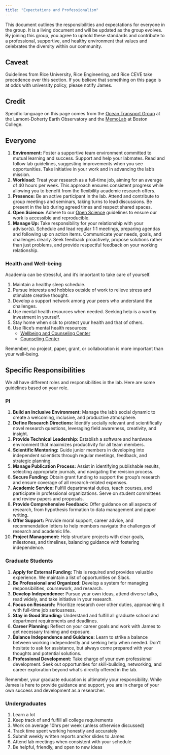 ```yaml
---
title: "Expectations and Professionalism"
---
```


This document outlines the responsibilities and expectations for everyone in the group.
It is a living document and will be updated as the group evolves.
By joining this group, you agree to uphold these standards and contribute to a professional, supportive, and healthy environment that values and celebrates the diversity within our community.

::: {.callout-tip}
## Caveat
Guidelines from Rice University, Rice Engineering, and Rice CEVE take precedence over this section. If you believe that something on this page is at odds with university policy, please notify James.
:::

::: {.callout-note}
## Credit
Specific language on this page comes from the [Ocean Transport Group](https://ocean-transport.github.io/) at the Lamont-Doherty Earth Observatory and the [MemoLab](https://github.com/memobc/memolab-manual) at Boston College.
:::

## Everyone

1. **Environment:** Foster a supportive team environment committed to mutual learning and success. Support and help your labmates. Read and follow lab guidelines, suggesting improvements when you see opportunities. Take initiative in your work and in advancing the lab's mission.
2. **Workload:** Treat your research as a full-time job, aiming for an average of 40 hours per week. This approach ensures consistent progress while allowing you to benefit from the flexibility academic research offers.
3. **Presence:** Be an active participant in the lab. Attend and contribute to group meetings and seminars, taking turns to lead discussions. Be present in the lab during agreed times and respect shared spaces.
4. **Open Science:** Adhere to our [Open Science](../posts/open-science.qmd) guidelines to ensure our work is accessible and reproducible.
5. **Manage Up:** Take responsibility for your relationship with your advisor(s). Schedule and lead regular 1:1 meetings, preparing agendas and following up on action items. Communicate your needs, goals, and challenges clearly. Seek feedback proactively, propose solutions rather than just problems, and provide respectful feedback on your working relationship.

### Health and Well-being

Academia can be stressful, and it's important to take care of yourself.

1. Maintain a healthy sleep schedule.
2. Pursue interests and hobbies outside of work to relieve stress and stimulate creative thought.
3. Develop a support network among your peers who understand the challenges.
4. Use mental health resources when needed. Seeking help is a worthy investment in yourself.
5. Stay home when sick to protect your health and that of others.
6. Use Rice's mental health resources:
   - [Wellbeing and Counseling Center](https://wellbeing.rice.edu/studentwellbeing)
   - [Counseling Center](https://wellbeing.rice.edu/counseling-center/about-us)

Remember, no project, paper, grant, or collaboration is more important than your well-being.

## Specific Responsibilities

We all have different roles and responsibilities in the lab.
Here are some guidelines based on your role.

### PI

1. **Build an Inclusive Environment:** Manage the lab's social dynamic to create a welcoming, inclusive, and productive atmosphere.
2. **Define Research Directions:** Identify socially relevant and scientifically novel research questions, leveraging field awareness, creativity, and insight.
3. **Provide Technical Leadership:** Establish a software and hardware environment that maximizes productivity for all team members.
4. **Scientific Mentoring:** Guide junior members in developing into independent scientists through regular meetings, feedback, and strategic planning.
5. **Manage Publication Process:** Assist in identifying publishable results, selecting appropriate journals, and navigating the revision process.
6. **Secure Funding:** Obtain grant funding to support the group's research and ensure coverage of all research-related expenses.
7. **Academic Service:** Fulfill departmental duties, teach courses, and participate in professional organizations. Serve on student committees and review papers and proposals.
8. **Provide Comprehensive Feedback:** Offer guidance on all aspects of research, from hypothesis formation to data management and paper writing.
9. **Offer Support:** Provide moral support, career advice, and recommendation letters to help members navigate the challenges of research and academic life.
10. **Project Management:** Help structure projects with clear goals, milestones, and timelines, balancing guidance with fostering independence.

### Graduate Students

1. **Apply for External Funding:** This is required and provides valuable experience. We maintain a list of opportunities on Slack.
2. **Be Professional and Organized:** Develop a system for managing responsibilities, coursework, and research.
4. **Develop Independence:** Pursue your own ideas, attend diverse talks, read widely, and take initiative in your research.
5. **Focus on Research:** Prioritize research over other duties, approaching it with full-time job seriousness.
6. **Stay in Good Standing:** Understand and fulfill all graduate school and department requirements and deadlines.
7. **Career Planning:** Reflect on your career goals and work with James to get necessary training and exposure.
9. **Balance Independence and Guidance:** Learn to strike a balance between working independently and seeking help when needed. Don't hesitate to ask for assistance, but always come prepared with your thoughts and potential solutions.
10. **Professional Development:** Take charge of your own professional development. Seek out opportunities for skill-building, networking, and career exploration beyond what's directly offered in the lab.

Remember, your graduate education is ultimately your responsibility. While James is here to provide guidance and support, you are in charge of your own success and development as a researcher.

### Undergraduates


1. Learn a lot
2. Keep track of and fulfill all college requirements
3. Work on average 10hrs per week (unless otherwise discussed)
4. Track time spent working honestly and accurately
5. Submit weekly written reports and/or slides to James
6. Attend lab meetings when consistent with your schedule
7. Be helpful, friendly, and open to new ideas
